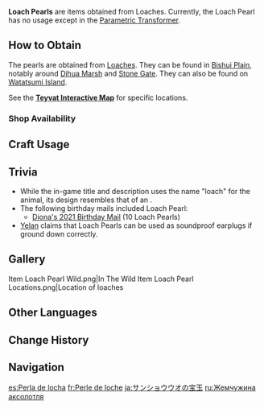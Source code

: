 {{Item Infobox
|id           = 100090
|image        = Item Loach Pearl.png
|type         = Materials
|description  = A shiny pearl spat out by a loach that has mystical medicinal properties.<br />Minerals and elemental particles ingested by the loach condense into these mildly magical beads. When threatened, the loach spits them out to confuse predators and escape with its life.
|source1      = Gathered by catching [[Loaches]]
}}
'''Loach Pearls''' are items obtained from Loaches. Currently, the Loach Pearl has no usage except in the [[Parametric Transformer]].

==How to Obtain==
The pearls are obtained from [[Loaches]]. They can be found in [[Bishui Plain]], notably around [[Dihua Marsh]] and [[Stone Gate]]. They can also be found on [[Watatsumi Island]].

See the '''[https://act.hoyolab.com/ys/app/interactive-map/index.html?lang=en-us#/map/2?shown_types=82 Teyvat Interactive Map]''' for specific locations.

===Shop Availability===
{{Shop Availability}}

==Craft Usage==
{{Craft Usage}}

==Trivia==
* While the in-game title and description uses the name "loach" for the animal, its design resembles that of an {{w|axolotl}}.
* The following birthday mails included Loach Pearl:
** [[Birthday/Diona#Help Me, Meow...|Diona's 2021 Birthday Mail]] (10 Loach Pearls)
* [[Yelan]] claims that Loach Pearls can be used as soundproof earplugs if ground down correctly.

==Gallery==
<gallery>
Item Loach Pearl Wild.png|In The Wild
Item Loach Pearl Locations.png|Location of loaches
</gallery>

==Other Languages==
{{Other Languages
|default_hidden = 1
|en      = Loach Pearl
|zhs     = 鳅鳅宝玉
|zhs_rm  = Qiūqiū Bǎoyù
|zht     = 鰍鰍寶玉
|zht_rm  = Qiūqiū Bǎoyù
|ja      = サンショウウオの宝玉
|ja_rm   = Sanshouuo no Hougyoku
|ko      = {{tt|추추|鰍鰍}} {{tt|보옥|寶玉}}
|ko_rm   = Chuchu Bo'ok
|es      = Perla de locha
|fr      = Perle de loche
|ru      = Жемчужина аксолотля
|th      = Loach Pearl
|vi      = Bảo ngọc cá chạch
|de      = Lurchperle
|id      = Loach Pearl
|pt      = Pérola de Peixes
|tr      = Çopra İncisi
|it      = Perla di cobite
}}

==Change History==
{{Change History|1.1}}

==Navigation==
{{Material Navbox|type=Crafting Materials}}

[[es:Perla de locha]]
[[fr:Perle de loche]]
[[ja:サンショウウオの宝玉]]
[[ru:Жемчужина аксолотля]]